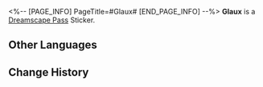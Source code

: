 <%-- [PAGE_INFO]
PageTitle=#Glaux#
[END_PAGE_INFO] --%>
{{Stub|Location information}}
{{Item Infobox
|id          = 223707
|image       = Dreamscape Pass Sticker Glaux.png
|type        = Dreamscape Pass Sticker
|type2       = Stars in the Dream Stickers
|invCategory = 
|rarity      = 4
|effect      = 
|description = Digital stickers that can be used to decorate the pages of the Dreamtour Handbook. They come in many different styles.
|source1     = [[Obtain Glaux's Planet of Festivities Collectible Card from a certain VIP room in the theater]]
}}
{{Description|A true maestro always leaves his mark on history.}}
'''Glaux''' is a [[Dreamscape Pass]] Sticker.

==Other Languages==
{{Other Languages
|en   = Glaux
|zhs  = 格拉克斯
|zht  = 格拉克斯
|ja   = グラークス
|ko   = 글락스
|es   = Glaux
|fr   = Glaux
|ru   = Глаукс
|th   = Glaux
|vi   = Glaux
|de   = Glaux
|id   = Glaux
|pt   = Glaux
}}

==Change History==
{{Change History|2.2}}